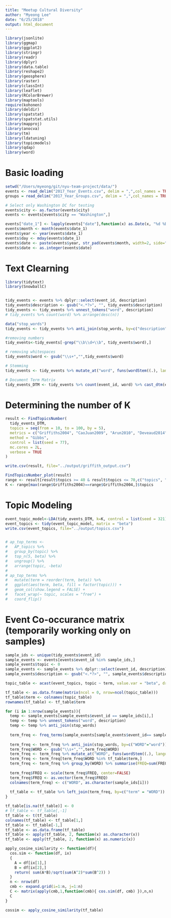 ```yaml
---
title: "Meetup Cultural Diversity"
author: "Myeong Lee"
date: "6/25/2018"
output: html_document
---
```


```r
library(jsonlite)
library(ggmap)
library(ggplot2)
library(stringr)
library(readr)
library(dplyr)
library(data.table)
library(reshape2)
library(geosphere)
library(raster)
library(classInt)
library(leaflet)
library(RColorBrewer)
library(maptools)
require(kohonen)
library(deldir)
library(spatstat)
library(spatstat.utils)
library(mapproj)
library(anocva)
library(tm)
library(ldatuning)
library(topicmodels)
library(qdap)
library(word)
```

# Basic loading
```r
setwd("/Users/myeong/git/nyu-team-project/data/")
events <- read_delim("2017_Year_Events.csv", delim = ",",col_names = TRUE ) 
groups = read_delim("2017_Year_Groups.csv", delim = ",",col_names = TRUE )

# Select only Washington DC for testing
events$city <- as.factor(events$city)
events <- events[events$city == "Washington",]

events["date_1"] <- lapply(events["date"],function(x) as.Date(x, "%d %B %Y"))
events$month <- month(events$date_1)
events$year <- year(events$date_1)
events$day <- mday(events$date_1)
events$date <- paste(events$year, str_pad(events$month, width=2, side="left", pad="0"), str_pad(events$day, width=2, side="left", pad="0"),sep="")
events$date <- as.integer(events$date)

```


# Text Clearning
```r
library(tidytext)
library(SnowballC)


tidy_events <- events %>% dplyr::select(event_id, description)
tidy_events$description <- gsub("<.*?>", "", tidy_events$description)
tidy_events <- tidy_events %>% unnest_tokens("word", description)
# tidy_events %>% count(word) %>% arrange(desc(n))

data("stop_words")
tidy_events <- tidy_events %>% anti_join(stop_words, by=c("description" = "word"))

#removing numbers
tidy_events<-tidy_events[-grep("\\b\\d+\\b", tidy_events$word),]

# removing whitespaces
tidy_events$word <- gsub("\\s+","",tidy_events$word)

# Stemming
tidy_events <- tidy_events %>% mutate_at("word", funs(wordStem((.), language="en")))

# Document Term Matrix
tidy_events_DTM <- tidy_events %>% count(event_id, word) %>% cast_dtm(event_id, word, n)

```

# Determining the number of K
```r
result <- FindTopicsNumber(
  tidy_events_DTM,
  topics = seq(from = 10, to = 100, by = 5),
  metrics = c("Griffiths2004", "CaoJuan2009", "Arun2010", "Deveaud2014"),
  method = "Gibbs",
  control = list(seed = 77),
  mc.cores = 2L,
  verbose = TRUE
)

write.csv(result, file="../output/griffith_output.csv")

FindTopicsNumber_plot(result)
range <- result[result$topics >= 40 & result$topics <= 70,c("topics", "Griffiths2004")]
K <- range[max(range$Griffiths2004)==range$Griffiths2004,]$topics

```

# Topic Modeling 
```r

event_topic_model<-LDA(tidy_events_DTM, k=K, control = list(seed = 321)) # 5 is random
event_topics <- tidy(event_topic_model, matrix = "beta")
write.csv(event_topics, file="../output/topics.csv")


# ap_top_terms <- 
#   AP_topics %>%
#   group_by(topic) %>%
#   top_n(5, beta) %>%
#   ungroup() %>%
#   arrange(topic, -beta)
# 
# ap_top_terms %>%
#   mutate(term = reorder(term, beta)) %>%
#   ggplot(aes(term, beta, fill = factor(topic))) +
#   geom_col(show.legend = FALSE) +
#   facet_wrap(~ topic, scales = "free") +
#   coord_flip()
```


# Event Co-occurance matrix (temporarily working only on samples)
```r

sample_ids <- unique(tidy_events$event_id)
sample_events <- events[events$event_id %in% sample_ids,] 
sample_events$topic <- 0 
sample_events <- sample_events %>% dplyr::select(event_id, description)
sample_events$description <- gsub("<.*?>", "", sample_events$description)

topic_table <- acast(event_topics, topic ~ term, value.var = "beta", drop=FALSE)

tf_table <- as.data.frame(matrix(ncol = 0, nrow=ncol(topic_table)))
tf_table$term <- colnames(topic_table)
rownames(tf_table) <- tf_table$term

for (i in 1:nrow(sample_events)){
  temp <- sample_events[sample_events$event_id == sample_ids[i],]
  temp <- temp %>% unnest_tokens("word", description)
  temp <- temp %>% anti_join(stop_words)
  
  term_freq <- freq_terms(sample_events[sample_events$event_id== sample_ids[i],]$description, nrow(temp), stopwords=stop_words$word)
  
  term_freq <- term_freq %>% anti_join(stop_words, by=c("WORD"="word"))
  term_freq$WORD <- gsub("\\s+","",term_freq$WORD)
  term_freq <- term_freq %>% mutate_at("WORD", funs(wordStem((.), language="en")))
  term_freq <- term_freq[term_freq$WORD %in% tf_table$term,]
  term_freq <- term_freq %>% group_by(WORD) %>% summarise(FREQ=sum(FREQ))
  
  term_freq$FREQ <- scale(term_freq$FREQ, center=FALSE)
  term_freq$FREQ <- as.vector(term_freq$FREQ)
  colnames(term_freq) <- c("WORD", as.character(sample_ids[i]))
  
  tf_table <- tf_table %>% left_join(term_freq, by=c("term" = "WORD"))
}

tf_table[is.na(tf_table)] <- 0
# tf_table <- tf_table[,-1]
tf_table <- t(tf_table)
colnames(tf_table) <- tf_table[1,]
tf_table <- tf_table[-1,]
tf_table <- as.data.frame(tf_table)
tf_table <- apply(tf_table, 2, function(x) as.character(x))
tf_table <- apply(tf_table, 2, function(x) as.numeric(x))

apply_cosine_similarity <- function(df){
  cos.sim <- function(df, ix) 
  {
    A = df[ix[1],]
    B = df[ix[2],]
    return( sum(A*B)/sqrt(sum(A^2)*sum(B^2)) )
  }   
  n <- nrow(df) 
  cmb <- expand.grid(i=1:n, j=1:n) 
  C <- matrix(apply(cmb,1,function(cmb){ cos.sim(df, cmb) }),n,n)
  C
}

cossim <- apply_cosine_similarity(tf_table)

```

